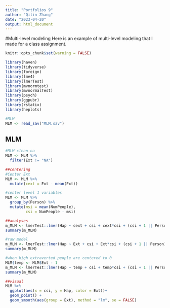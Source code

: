 ```yaml
---
title: "Portfolios 9"
author: "Qilin Zhang"
date: "2023-04-20"
output: html_document
---
```


#Multi-level modeling
Here is an example of multi-level modeling that I made for a class assignment. 


```r
knitr::opts_chunk$set(warning = FALSE)
```

```r
library(haven)
library(tidyverse)
library(foreign)
library(lme4)
library(lmerTest)
library(mvnormtest)
library(mvnormalTest)
library(psych)
library(ggpubr)
library(rstatix)
library(heplots)
```

```r
#MLM
MLM <- read_sav("MLM.sav")
```


## MLM

```r
#MLM clean na
MLM <- MLM %>%
  filter(Ext != "NA")

##centering
#Center Ext
MLM <- MLM %>%
  mutate(cext = Ext - mean(Ext))

#center level 1 variables
MLM <- MLM %>%
  group_by(Person) %>%
  mutate(msi = mean(NumPeople),
         csi = NumPeople - msi)

##analyses 
m_MLM <- lmerTest::lmer(Hap ~ cext + csi + cext*csi + (csi + 1 || Person) , data = MLM)
summary(m_MLM)

#raw model
m_MLM <- lmerTest::lmer(Hap ~ Ext + csi + Ext*csi + (csi + 1 || Person) , data = MLM)
summary(m_MLM)

#when high extraverted people are centered to 0
MLM$temp <- MLM$Ext - 1 
m_MLM <- lmerTest::lmer(Hap ~ temp + csi + temp*csi + (csi + 1 || Person) , data = MLM)
summary(m_MLM)

##visual
MLM %>%
  ggplot(aes(x = csi, y = Hap, color = Ext))+
  geom_point() + 
  geom_smooth(aes(group = Ext), method = "lm", se = FALSE)
```